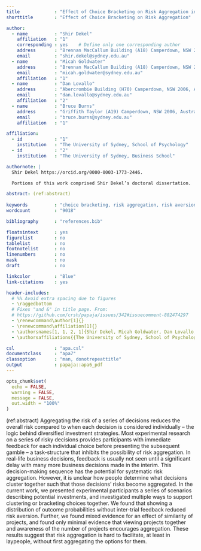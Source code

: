 ```yaml
---
title             : "Effect of Choice Bracketing on Risk Aggregation in Repeated-Play Gambles With no Feedback"
shorttitle        : "Effect of Choice Bracketing on Risk Aggregation"

author: 
  - name          : "Shir Dekel"
    affiliation   : "1"
    corresponding : yes    # Define only one corresponding author
    address       : "Brennan MacCallum Building (A18) Camperdown, NSW 2006, Australia"
    email         : "shir.dekel@sydney.edu.au"
  - name          : "Micah Goldwater"
    address       : "Brennan MacCallum Building (A18) Camperdown, NSW 2006, Australia"
    email         : "micah.goldwater@sydney.edu.au"
    affiliation   : "1"
  - name          : "Dan Lovallo"
    address       : "Abercrombie Building (H70) Camperdown, NSW 2006, Australia"
    email         : "dan.lovallo@sydney.edu.au"
    affiliation   : "2"
  - name          : "Bruce Burns"
    address       : "Griffith Taylor (A19) Camperdown, NSW 2006, Australia"
    email         : "bruce.burns@sydney.edu.au"
    affiliation   : "1"

affiliation:
  - id            : "1"
    institution   : "The University of Sydney, School of Psychology"
  - id            : "2"
    institution   : "The University of Sydney, Business School"

authornote: |
  Shir Dekel https://orcid.org/0000-0003-1773-2446.  

  Portions of this work comprised Shir Dekel’s doctoral dissertation.

abstract: (ref:abstract)
  
keywords          : "choice bracketing, risk aggregation, risk aversion, decision making, structural alignment"
wordcount         : "9018"

bibliography      : "references.bib"

floatsintext      : yes
figurelist        : no
tablelist         : no
footnotelist      : no
linenumbers       : no
mask              : no
draft             : no

linkcolor         : "Blue"
link-citations    : yes

header-includes:
  # %% Avoid extra spacing due to figures
  - \raggedbottom
  # Fixes "and &" in title page. From:
  # https://github.com/crsh/papaja/issues/342#issuecomment-882474297
  - \renewcommand\author[1]{}
  - \renewcommand\affiliation[1]{}
  - \authorsnames[1, 1, 2, 1]{Shir Dekel, Micah Goldwater, Dan Lovallo, Bruce Burns}
  - \authorsaffiliations{{The University of Sydney, School of Psychology}, {The University of Sydney, Business School}}

csl               : "apa.csl"
documentclass     : "apa7"
classoption       : "man, donotrepeattitle"
output            : papaja::apa6_pdf
---
```


```r
opts_chunk$set(
  echo = FALSE,
  warning = FALSE,
  message = FALSE,
  out.width = "100%"
)
```

(ref:abstract) Aggregating the risk of a series of decisions reduces the overall
risk compared to when each decision is considered individually -- the logic
behind diversified investment strategies. Most experimental research on a series
of risky decisions provides participants with immediate feedback for each
individual choice before presenting the subsequent gamble -- a task-structure
that inhibits the possibility of risk aggregation. In real-life business
decisions, feedback is usually not seen until a significant delay with many more
business decisions made in the interim. This decision-making sequence has the
potential for systematic risk aggregation. However, it is unclear how people
determine what decisions cluster together such that those decisions' risks
become aggregated. In the current work, we presented experimental participants a
series of scenarios describing potential investments, and investigated multiple
ways to support clustering or bracketing choices together. We found that showing
a distribution of outcome probabilities without inter-trial feedback reduced
risk aversion. Further, we found mixed evidence for an effect of similarity of
projects, and found only minimal evidence that viewing projects together and
awareness of the number of projects encourages aggregation. These results
suggest that risk aggregation is hard to facilitate, at least in laypeople,
without first aggregating the options for them.
